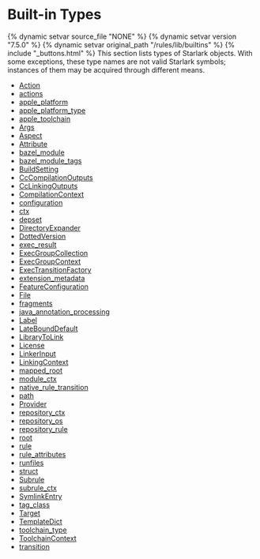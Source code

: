 <html devsite>
<head>
  <meta name="project_path" value="/_project.yaml">
  <meta name="book_path" value="/versions/7.5.0/_book.yaml">
</head>
<body>
<h1 class="page-title">Built-in Types</h1>

{% dynamic setvar source_file "NONE" %}
{% dynamic setvar version "7.5.0" %}
{% dynamic setvar original_path "/rules/lib/builtins" %}
{% include "_buttons.html" %}
This section lists types of Starlark objects. With some exceptions, these type names are not valid Starlark symbols; instances of them may be acquired through different means.

<ul>

<li><a href="/versions/7.5.0/rules/lib/builtins/Action">Action</a></li>

<li><a href="/versions/7.5.0/rules/lib/builtins/actions">actions</a></li>

<li><a href="/versions/7.5.0/rules/lib/builtins/apple_platform">apple_platform</a></li>

<li><a href="/versions/7.5.0/rules/lib/builtins/apple_platform_type">apple_platform_type</a></li>

<li><a href="/versions/7.5.0/rules/lib/builtins/apple_toolchain">apple_toolchain</a></li>

<li><a href="/versions/7.5.0/rules/lib/builtins/Args">Args</a></li>

<li><a href="/versions/7.5.0/rules/lib/builtins/Aspect">Aspect</a></li>

<li><a href="/versions/7.5.0/rules/lib/builtins/Attribute">Attribute</a></li>

<li><a href="/versions/7.5.0/rules/lib/builtins/bazel_module">bazel_module</a></li>

<li><a href="/versions/7.5.0/rules/lib/builtins/bazel_module_tags">bazel_module_tags</a></li>

<li><a href="/versions/7.5.0/rules/lib/builtins/BuildSetting">BuildSetting</a></li>

<li><a href="/versions/7.5.0/rules/lib/builtins/CcCompilationOutputs">CcCompilationOutputs</a></li>

<li><a href="/versions/7.5.0/rules/lib/builtins/CcLinkingOutputs">CcLinkingOutputs</a></li>

<li><a href="/versions/7.5.0/rules/lib/builtins/CompilationContext">CompilationContext</a></li>

<li><a href="/versions/7.5.0/rules/lib/builtins/configuration">configuration</a></li>

<li><a href="/versions/7.5.0/rules/lib/builtins/ctx">ctx</a></li>

<li><a href="/versions/7.5.0/rules/lib/builtins/depset">depset</a></li>

<li><a href="/versions/7.5.0/rules/lib/builtins/DirectoryExpander">DirectoryExpander</a></li>

<li><a href="/versions/7.5.0/rules/lib/builtins/DottedVersion">DottedVersion</a></li>

<li><a href="/versions/7.5.0/rules/lib/builtins/exec_result">exec_result</a></li>

<li><a href="/versions/7.5.0/rules/lib/builtins/ExecGroupCollection">ExecGroupCollection</a></li>

<li><a href="/versions/7.5.0/rules/lib/builtins/ExecGroupContext">ExecGroupContext</a></li>

<li><a href="/versions/7.5.0/rules/lib/builtins/ExecTransitionFactory">ExecTransitionFactory</a></li>

<li><a href="/versions/7.5.0/rules/lib/builtins/extension_metadata">extension_metadata</a></li>

<li><a href="/versions/7.5.0/rules/lib/builtins/FeatureConfiguration">FeatureConfiguration</a></li>

<li><a href="/versions/7.5.0/rules/lib/builtins/File">File</a></li>

<li><a href="/versions/7.5.0/rules/lib/builtins/fragments">fragments</a></li>

<li><a href="/versions/7.5.0/rules/lib/builtins/java_annotation_processing">java_annotation_processing</a></li>

<li><a href="/versions/7.5.0/rules/lib/builtins/Label">Label</a></li>

<li><a href="/versions/7.5.0/rules/lib/builtins/LateBoundDefault">LateBoundDefault</a></li>

<li><a href="/versions/7.5.0/rules/lib/builtins/LibraryToLink">LibraryToLink</a></li>

<li><a href="/versions/7.5.0/rules/lib/builtins/License">License</a></li>

<li><a href="/versions/7.5.0/rules/lib/builtins/LinkerInput">LinkerInput</a></li>

<li><a href="/versions/7.5.0/rules/lib/builtins/LinkingContext">LinkingContext</a></li>

<li><a href="/versions/7.5.0/rules/lib/builtins/mapped_root">mapped_root</a></li>

<li><a href="/versions/7.5.0/rules/lib/builtins/module_ctx">module_ctx</a></li>

<li><a href="/versions/7.5.0/rules/lib/builtins/native_rule_transition">native_rule_transition</a></li>

<li><a href="/versions/7.5.0/rules/lib/builtins/path">path</a></li>

<li><a href="/versions/7.5.0/rules/lib/builtins/Provider">Provider</a></li>

<li><a href="/versions/7.5.0/rules/lib/builtins/repository_ctx">repository_ctx</a></li>

<li><a href="/versions/7.5.0/rules/lib/builtins/repository_os">repository_os</a></li>

<li><a href="/versions/7.5.0/rules/lib/builtins/repository_rule">repository_rule</a></li>

<li><a href="/versions/7.5.0/rules/lib/builtins/root">root</a></li>

<li><a href="/versions/7.5.0/rules/lib/builtins/rule">rule</a></li>

<li><a href="/versions/7.5.0/rules/lib/builtins/rule_attributes">rule_attributes</a></li>

<li><a href="/versions/7.5.0/rules/lib/builtins/runfiles">runfiles</a></li>

<li><a href="/versions/7.5.0/rules/lib/builtins/struct">struct</a></li>

<li><a href="/versions/7.5.0/rules/lib/builtins/Subrule">Subrule</a></li>

<li><a href="/versions/7.5.0/rules/lib/builtins/subrule_ctx">subrule_ctx</a></li>

<li><a href="/versions/7.5.0/rules/lib/builtins/SymlinkEntry">SymlinkEntry</a></li>

<li><a href="/versions/7.5.0/rules/lib/builtins/tag_class">tag_class</a></li>

<li><a href="/versions/7.5.0/rules/lib/builtins/Target">Target</a></li>

<li><a href="/versions/7.5.0/rules/lib/builtins/TemplateDict">TemplateDict</a></li>

<li><a href="/versions/7.5.0/rules/lib/builtins/toolchain_type">toolchain_type</a></li>

<li><a href="/versions/7.5.0/rules/lib/builtins/ToolchainContext">ToolchainContext</a></li>

<li><a href="/versions/7.5.0/rules/lib/builtins/transition">transition</a></li>
</ul>
</body>
</html>
